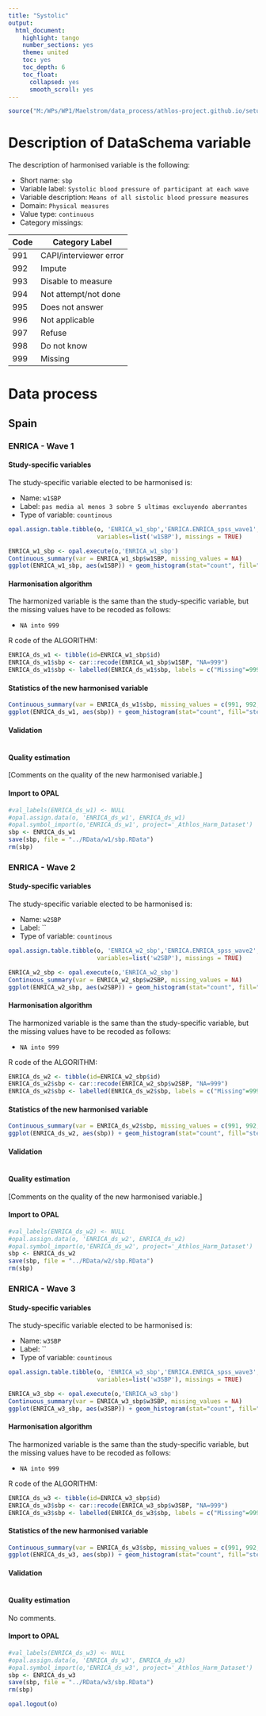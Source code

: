 ```yaml
---
title: "Systolic"
output:
  html_document:
    highlight: tango
    number_sections: yes
    theme: united
    toc: yes
    toc_depth: 6
    toc_float:
      collapsed: yes
      smooth_scroll: yes
---
```


<!-- ########################################################## --> 

<!-- # Installation, loading packages -->
<!-- **R script:** -->

```r
source("M:/WPs/WP1/Maelstrom/data_process/athlos-project.github.io/setup_iago.r")
```
<!-- ########################################################## --> 



# Description of DataSchema variable

The description of harmonised variable is the following:

* Short name: `sbp`
* Variable label: `Systolic blood pressure of participant at each wave`
* Variable description: `Means of all sistolic blood pressure measures`
* Domain: `Physical measures`
* Value type: `continuous`
* Category missings: 

**Code** | **Category Label**
----| ------------------
991 | CAPI/interviewer error
992 | Impute
993 | Disable to measure
994 | Not attempt/not done
995 | Does not answer
996 | Not applicable
997 | Refuse
998 | Do not know
999 | Missing

# Data process

## Spain
  


### ENRICA - Wave 1 

#### Study-specific variables

The study-specific variable elected to be harmonised is:

* Name: `w1SBP`
* Label: `pas media al menos 3 sobre 5 ultimas excluyendo aberrantes`
* Type of variable: `countinous`

```r
opal.assign.table.tibble(o, 'ENRICA_w1_sbp','ENRICA.ENRICA_spss_wave1',
                         variables=list('w1SBP'), missings = TRUE)
```

```r
ENRICA_w1_sbp <- opal.execute(o,'ENRICA_w1_sbp')
Continuous_summary(var = ENRICA_w1_sbp$w1SBP, missing_values = NA)
ggplot(ENRICA_w1_sbp, aes(w1SBP)) + geom_histogram(stat="count", fill="steelblue") + xlab("Systolic Blood Pressure") + ylab("Frequency")
```

#### Harmonisation algorithm
The harmonized variable is the same than the study-specific variable, but the missing values have to be recoded as follows:

* `NA into 999`

R code of the ALGORITHM:

```r
ENRICA_ds_w1 <- tibble(id=ENRICA_w1_sbp$id)
ENRICA_ds_w1$sbp <- car::recode(ENRICA_w1_sbp$w1SBP, "NA=999")
ENRICA_ds_w1$sbp <- labelled(ENRICA_ds_w1$sbp, labels = c("Missing"=999, "Do not know"=998, "Refuse"=997, "Not applicable"=996, "Does not answer"=995,  "Not attempt not done"=994, "Disable to measure"=993, "Impute"=992, "CAPI interviewer error"=991))
```

#### Statistics of the new harmonised variable
```r
Continuous_summary(var = ENRICA_ds_w1$sbp, missing_values = c(991, 992, 993, 994, 995, 996, 997, 998, 999))
ggplot(ENRICA_ds_w1, aes(sbp)) + geom_histogram(stat="count", fill="steelblue") + xlab("Systolic Blood Pressure") + ylab("Frequency") + xlim(50,300) 
```

#### Validation
```r
```

#### Quality estimation
[Comments on the quality of the new harmonised variable.]

#### Import to OPAL
```r
#val_labels(ENRICA_ds_w1) <- NULL
#opal.assign.data(o, 'ENRICA_ds_w1', ENRICA_ds_w1)
#opal.symbol_import(o,'ENRICA_ds_w1', project='_Athlos_Harm_Dataset')
sbp <- ENRICA_ds_w1
save(sbp, file = "../RData/w1/sbp.RData")
rm(sbp)
```






### ENRICA - Wave 2 

#### Study-specific variables

The study-specific variable elected to be harmonised is:

* Name: `w2SBP`
* Label: ``
* Type of variable: `countinous`

```r
opal.assign.table.tibble(o, 'ENRICA_w2_sbp','ENRICA.ENRICA_spss_wave2',
                         variables=list('w2SBP'), missings = TRUE)
```

```r
ENRICA_w2_sbp <- opal.execute(o,'ENRICA_w2_sbp')
Continuous_summary(var = ENRICA_w2_sbp$w2SBP, missing_values = NA)
ggplot(ENRICA_w2_sbp, aes(w2SBP)) + geom_histogram(stat="count", fill="steelblue") + xlab("Systolic Blood Pressure") + ylab("Frequency")
```

#### Harmonisation algorithm
The harmonized variable is the same than the study-specific variable, but the missing values have to be recoded as follows:

* `NA into 999`

R code of the ALGORITHM:

```r
ENRICA_ds_w2 <- tibble(id=ENRICA_w2_sbp$id)
ENRICA_ds_w2$sbp <- car::recode(ENRICA_w2_sbp$w2SBP, "NA=999")
ENRICA_ds_w2$sbp <- labelled(ENRICA_ds_w2$sbp, labels = c("Missing"=999, "Do not know"=998, "Refuse"=997, "Not applicable"=996, "Does not answer"=995,  "Not attempt not done"=994, "Disable to measure"=993, "Impute"=992, "CAPI interviewer error"=991))
```

#### Statistics of the new harmonised variable
```r
Continuous_summary(var = ENRICA_ds_w2$sbp, missing_values = c(991, 992, 993, 994, 995, 996, 997, 998, 999))
ggplot(ENRICA_ds_w2, aes(sbp)) + geom_histogram(stat="count", fill="steelblue") + xlab("Systolic Blood Pressure") + ylab("Frequency") + xlim(50,300) 
```

#### Validation
```r
```

#### Quality estimation
[Comments on the quality of the new harmonised variable.]

#### Import to OPAL
```r
#val_labels(ENRICA_ds_w2) <- NULL
#opal.assign.data(o, 'ENRICA_ds_w2', ENRICA_ds_w2)
#opal.symbol_import(o,'ENRICA_ds_w2', project='_Athlos_Harm_Dataset')
sbp <- ENRICA_ds_w2
save(sbp, file = "../RData/w2/sbp.RData")
rm(sbp)
```


### ENRICA - Wave 3 

#### Study-specific variables

The study-specific variable elected to be harmonised is:

* Name: `w3SBP`
* Label: ``
* Type of variable: `countinous`

```r
opal.assign.table.tibble(o, 'ENRICA_w3_sbp','ENRICA.ENRICA_spss_wave3',
                         variables=list('w3SBP'), missings = TRUE)
```

```r
ENRICA_w3_sbp <- opal.execute(o,'ENRICA_w3_sbp')
Continuous_summary(var = ENRICA_w3_sbp$w3SBP, missing_values = NA)
ggplot(ENRICA_w3_sbp, aes(w3SBP)) + geom_histogram(stat="count", fill="steelblue") + xlab("Systolic Blood Pressure") + ylab("Frequency")
```

#### Harmonisation algorithm
The harmonized variable is the same than the study-specific variable, but the missing values have to be recoded as follows:

* `NA into 999`

R code of the ALGORITHM:

```r
ENRICA_ds_w3 <- tibble(id=ENRICA_w3_sbp$id)
ENRICA_ds_w3$sbp <- car::recode(ENRICA_w3_sbp$w3SBP, "NA=999")
ENRICA_ds_w3$sbp <- labelled(ENRICA_ds_w3$sbp, labels = c("Missing"=999, "Do not know"=998, "Refuse"=997, "Not applicable"=996, "Does not answer"=995,  "Not attempt not done"=994, "Disable to measure"=993, "Impute"=992, "CAPI interviewer error"=991))
```

#### Statistics of the new harmonised variable
```r
Continuous_summary(var = ENRICA_ds_w3$sbp, missing_values = c(991, 992, 993, 994, 995, 996, 997, 998, 999))
ggplot(ENRICA_ds_w3, aes(sbp)) + geom_histogram(stat="count", fill="steelblue") + xlab("Systolic Blood Pressure") + ylab("Frequency") + xlim(50,300) 
```

#### Validation
```r
```

#### Quality estimation

No comments.

#### Import to OPAL
```r
#val_labels(ENRICA_ds_w3) <- NULL
#opal.assign.data(o, 'ENRICA_ds_w3', ENRICA_ds_w3)
#opal.symbol_import(o,'ENRICA_ds_w3', project='_Athlos_Harm_Dataset')
sbp <- ENRICA_ds_w3
save(sbp, file = "../RData/w3/sbp.RData")
rm(sbp)
```


```r
opal.logout(o)
```
